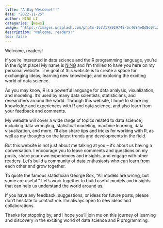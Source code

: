```yaml
---
title: "A Big Welcome!!!"
date: "2022-11-25"
author: NING LI
categories: [News]
image: "https://images.unsplash.com/photo-1623178929748-5c468ae8d8d0?ixlib=rb-4.0.3&ixid=MnwxMjA3fDB8MHxzZWFyY2h8MjB8fHdlbGNvbWV8ZW58MHx8MHx8&auto=format&fit=crop&w=500&q=60"
description: "Welcome, readers!" 
toc: false
---
```


Welcome, readers!

If you're interested in data science and the R programming language, you're in the right place! My name is [NING](https://twitter.com/ningli3739) and I'm thrilled to have you here on my personal website. The goal of this website is to create a space for exchanging ideas, learning new knowledge, and exploring the exciting world of data science.

As you may know, R is a powerful language for data analysis, visualization, and modeling. It's used by many data scientists, statisticians, and researchers around the world. Through this website, I hope to share my knowledge and experiences with R and data science, and also learn from your feedback and comments.

My website will cover a wide range of topics related to data science, including data wrangling, statistical modeling, machine learning, data visualization, and more. I'll also share tips and tricks for working with R, as well as my thoughts on the latest trends and developments in the field.

But this website is not just about me talking at you -- it's about us having a conversation. I encourage you to leave comments and questions on my posts, share your own experiences and insights, and engage with other readers. Let's build a community of data enthusiasts who can learn from each other and grow together.

To quote the famous statistician George Box, "All models are wrong, but some are useful." Let's work together to build useful models and insights that can help us understand the world around us.

If you have any feedback, suggestions, or ideas for future posts, please don't hesitate to contact me. I'm always open to new ideas and collaborations.

Thanks for stopping by, and I hope you'll join me on this journey of learning and discovery in the exciting world of data science and R programming.
